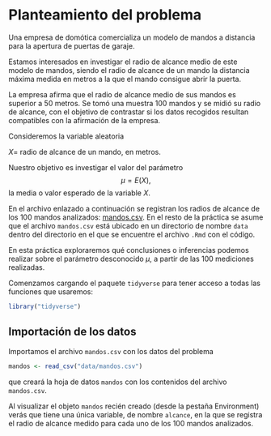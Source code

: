 # Planteamiento del problema {#problem}


:::{.ebox data-latex="{}"}
Una empresa de domótica comercializa un modelo de mandos a distancia para la apertura de puertas de garaje. 

Estamos interesados en investigar el radio de alcance medio de este modelo de mandos, siendo el radio de alcance de un mando la distancia máxima medida en metros a la que el mando consigue abrir la puerta.

La empresa afirma que el radio de alcance medio de sus mandos es superior a $50$ metros.  Se tomó una muestra $100$ mandos y se midió su radio de alcance, con el objetivo de contrastar si los datos recogidos resultan compatibles con la afirmación de la empresa.
:::

Consideremos la variable aleatoria 

:::{.center data-latex=""}
$X =$ radio de alcance de un mando, en metros.  
:::

Nuestro objetivo es investigar el valor del parámetro 
$$
\mu = E(X),
$$
la media o valor esperado de la variable $X$.

En el archivo enlazado a continuación se registran los radios de alcance de los  $100$ mandos analizados:  [mandos.csv](https://drive.google.com//uc?export=download&amp;id=1RGAPpTJJnTpj9R4jpZ5TO3u1t1RUgkJK). En el resto de la práctica se asume que el archivo `mandos.csv` está ubicado en un directorio de nombre `data` dentro del directorio en el que se encuentre el archivo `.Rmd` con el código.


En esta práctica exploraremos qué conclusiones o inferencias podemos realizar sobre el parámetro desconocido $\mu$, a partir de las $100$ mediciones realizadas. 


Comenzamos cargando el paquete `tidyverse` para tener acceso a todas las funciones que usaremos:

```r
library("tidyverse")
```



## Importación de los datos

Importamos el archivo `mandos.csv` con los datos del problema
```r
mandos <- read_csv("data/mandos.csv")
```
que creará la hoja de datos `mandos` con los contenidos del archivo ` mandos.csv`.



Al visualizar el objeto `mandos` recién creado (desde la pestaña Environment) verás que  tiene una única variable, de nombre `alcance`, en la que se registra el radio de alcance medido para cada uno de los $100$ mandos analizados. 

